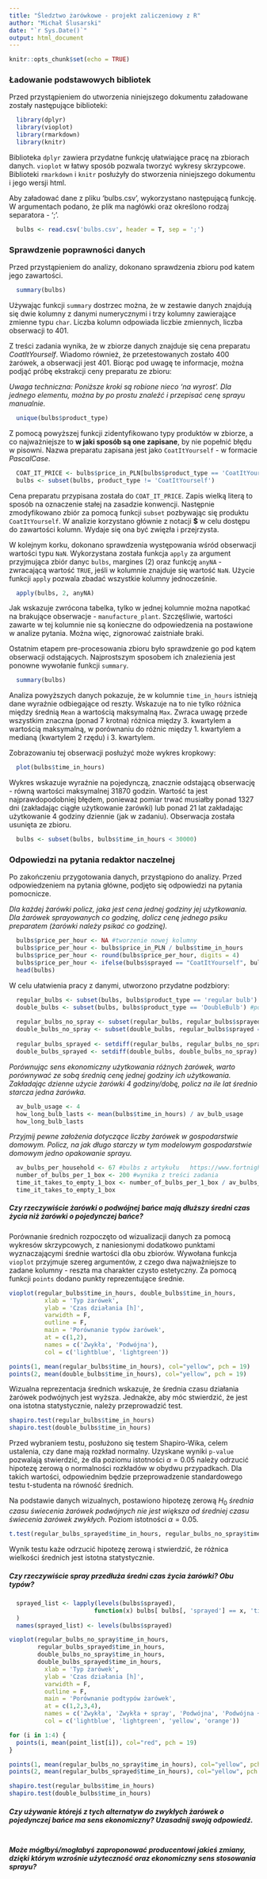 ```yaml
---
title: "Śledztwo żarówkowe - projekt zaliczeniowy z R"
author: "Michał Ślusarski"
date: "`r Sys.Date()`"
output: html_document
---
```


```r
knitr::opts_chunk$set(echo = TRUE)
```

### Ładowanie podstawowych bibliotek

Przed przystąpieniem do utworzenia niniejszego dokumentu załadowane zostały następujące
biblioteki:

```r
  library(dplyr)
  library(vioplot)
  library(rmarkdown)
  library(knitr)
```

Biblioteka `dplyr` zawiera przydatne funkcję ułatwiające pracę na zbiorach danych. `vioplot` w łatwy sposób pozwala tworzyć wykresy skrzypcowe. Biblioteki `rmarkdown` i `knitr` posłużyły do stworzenia niniejszego dokumentu i jego wersji html.

Aby załadować dane z pliku 'bulbs.csv', wykorzystano następującą funkcję. W argumentach podano, że plik ma nagłówki oraz określono rodzaj separatora - ';'.

```r
  bulbs <- read.csv('bulbs.csv', header = T, sep = ';')
```

### Sprawdzenie poprawności danych

Przed przystąpieniem do analizy, dokonano sprawdzenia zbioru pod katem jego zawartości.

```r
  summary(bulbs)
```

Używając funkcji `summary` dostrzec można, że w zestawie danych znajdują się dwie kolumny z danymi numerycznymi i trzy kolumny zawierające zmienne typu `char`. Liczba kolumn odpowiada liczbie zmiennych, liczba obserwacji to 401. 

Z treści zadania wynika, że w zbiorze danych znajduje się cena preparatu *CoatItYourself*. Wiadomo również, że przetestowanych zostało 400 żarówek, a obserwacji jest 401. Biorąc pod uwagę te informacje, można podjąć próbę ekstrakcji ceny preparatu ze zbioru:

*Uwaga techniczna: Poniższe kroki są robione nieco 'na wyrost'. Dla jednego elementu, można by po prostu znaleźć i przepisać cenę sprayu manualnie.*

```r
  unique(bulbs$product_type)
```

Z pomocą powyższej funkcji zidentyfikowano typy produktów w zbiorze, a co najważniejsze to **w jaki sposób są one zapisane**, by nie popełnić błędu w pisowni. Nazwa preparatu zapisana jest jako `CoatItYourself` - w formacie *PascalCase*.

```r
  COAT_IT_PRICE <- bulbs$price_in_PLN[bulbs$product_type == 'CoatItYourself']
  bulbs <- subset(bulbs, product_type != 'CoatItYourself')
```

Cena preparatu przypisana została do `COAT_IT_PRICE`. Zapis wielką literą to sposób na oznaczenie stałej na zasadzie konwencji. Następnie zmodyfikowano zbiór za pomocą funkcji `subset` pozbywając się produktu `CoatItYourself`. W analizie korzystano głównie z notacji **$** w celu dostępu do zawartości kolumn. Wydaje się ona być zwięzła i przejrzysta.

W kolejnym korku, dokonano sprawdzenia występowania wśród obserwacji wartości typu `NaN`. Wykorzystana została funkcja `apply` za argument przyjmująca zbiór danyc `bulbs`, margines (2) oraz funkcję `anyNA` - zwracającą wartość `TRUE`, jeśli w kolumnie znajduje się wartość `NaN`. Użycie funkcji `apply` pozwala zbadać wszystkie kolumny jednocześnie.

```r
  apply(bulbs, 2, anyNA)
```

Jak wskazuje zwrócona tabelka, tylko w jednej kolumnie można napotkać na brakujące obserwacje - `manufacture_plant`. Szczęśliwie, wartości zawarte w tej kolumnie nie są konieczne do odpowiedzenia na postawione w analize pytania. Można więc, zignorować zaistniałe braki.

Ostatnim etapem pre-procesowania zbioru było sprawdzenie go pod kątem obserwacji odstających. Najprostszym sposobem ich znalezienia jest ponowne wywołanie funkcji `summary`.

```r
  summary(bulbs)
```

Analiza powyższych danych pokazuje, że w kolumnie `time_in_hours` istnieją dane wyraźnie odbiegające od reszty. Wskazuje na to nie tylko różnica między średnią `Mean` a wartością maksymalną `Max`. Zwraca uwagę przede wszystkim znaczna (ponad 7 krotna) różnica między 3. kwartylem a wartością maksymalną, w porównaniu do różnic między 1. kwartylem a medianą (kwartylem 2 rzędu) i 3. kwartylem.

Zobrazowaniu tej obserwacji posłużyć może wykres kropkowy:
```r
  plot(bulbs$time_in_hours)
```

Wykres wskazuje wyraźnie na pojedynczą, znacznie odstającą obserwację - równą wartości maksymalnej 31870 godzin. Wartość ta jest najprawdopodobniej błędem, ponieważ pomiar trwać musiałby ponad 1327 dni (zakładając ciągłe użytkowanie żarówki) lub ponad 21 lat zakładając użytkowanie 4 godziny dziennie (jak w zadaniu). Obserwacja została usunięta ze zbioru.

```r
  bulbs <- subset(bulbs, bulbs$time_in_hours < 30000)
```

### Odpowiedzi na pytania redaktor naczelnej

Po zakończeniu przygotowania danych, przystąpiono do analizy. Przed odpowiedzeniem na pytania główne, podjęto się odpowiedzi na pytania pomocnicze. 

*Dla każdej żarówki policz, jaka jest cena jednej godziny jej użytkowania. Dla żarówek sprayowanych co godzinę, dolicz cenę jednego psiku preparatem (żarówki należy psikać co godzinę).*

```r
  bulbs$price_per_hour <- NA #tworzenie nowej kolumny
  bulbs$price_per_hour <- bulbs$price_in_PLN / bulbs$time_in_hours
  bulbs$price_per_hour <- round(bulbs$price_per_hour, digits = 4)
  bulbs$price_per_hour <- ifelse(bulbs$sprayed == "CoatItYourself", bulbs$price_per_hour + COAT_IT_PRICE, bulbs$price_per_hour)
  head(bulbs)
```

W celu ułatwienia pracy z danymi, utworzono przydatne podzbiory:

```r
  regular_bulbs <- subset(bulbs, bulbs$product_type == 'regular bulb') #zwykłe żarówki
  double_bulbs <- subset(bulbs, bulbs$product_type == 'DoubleBulb') #podwójne żarówki
  
  regular_bulbs_no_spray <- subset(regular_bulbs, regular_bulbs$sprayed == "none") #zwykłe bez sprayu
  double_bulbs_no_spray <- subset(double_bulbs, regular_bulbs$sprayed == "none") #podwójne bez sprayu
  
  regular_bulbs_sprayed <- setdiff(regular_bulbs, regular_bulbs_no_spray) #zwykłe sprayowane
  double_bulbs_sprayed <- setdiff(double_bulbs, double_bulbs_no_spray) #podwójne sprayowane
```

*Porównując sens ekonomiczny użytkowania różnych żarówek, warto porównywać ze sobą średnią cenę jednej godziny ich użytkowania.*
*Zakładając dzienne użycie żarówki 4 godziny/dobę, policz na ile lat średnio starcza jedna żarówka.*

```r
  av_bulb_usage <- 4
  how_long_bulb_lasts <- mean(bulbs$time_in_hours) / av_bulb_usage
  how_long_bulb_lasts
```

*Przyjmij pewne założenia dotyczące liczby żarówek w gospodarstwie domowym. Policz, na jak długo starczy w tym modelowym       gospodarstwie domowym jedno opakowanie sprayu.*

```r
  av_bulbs_per_household <- 67 #bulbs z artykułu   https://www.fortnightly.com/fortnightly/2015/12-0/how-many-lights-home-energy-dept-counted
  number_of_bulbs_per_1_box <- 200 #wynika z treści zadania
  time_it_takes_to_empty_1_box <- number_of_bulbs_per_1_box / av_bulbs_per_household
  time_it_takes_to_empty_1_box
```

##### Czy rzeczywiście żarówki o podwójnej bańce mają dłuższy średni czas życia niż żarówki o pojedynczej bańce?

Porównanie średnich rozpoczęto od wizualizacji danych za pomocą wykresów skrzypcowych, z naniesionymi dodatkowo punktami wyznaczającymi średnie wartości dla obu zbiorów. Wywołana funkcja `vioplot` przyjmuje szereg argumentów, z czego dwa najważniejsze to zadane kolumny - reszta ma charakter czysto estetyczny. Za pomocą funkcji `points` dodano punkty reprezentujące średnie.

```r
vioplot(regular_bulbs$time_in_hours, double_bulbs$time_in_hours,
          xlab = 'Typ żarówek',
          ylab = 'Czas działania [h]',
          varwidth = F,
          outline = F,
          main = 'Porównanie typów żarówek',
          at = c(1,2),
          names = c('Zwykła', 'Podwójna'),
          col = c('lightblue', 'lightgreen'))

points(1, mean(regular_bulbs$time_in_hours), col="yellow", pch = 19)
points(2, mean(double_bulbs$time_in_hours), col="yellow", pch = 19)
```

Wizualna reprezentacja średnich wskazuje, że średnia czasu działania żarówek podwójnych jest wyższa. Jednakże, aby móc stwierdzić, że jest ona istotna statystycznie, należy przeprowadzić test.

```r
shapiro.test(regular_bulbs$time_in_hours)
shapiro.test(double_bulbs$time_in_hours)
```

Przed wybraniem testu, posłużono się testem Shapiro-Wika, celem ustalenia, czy dane mają rozkład normalny. Uzyskane wyniki `p-value` pozwalają stwierdzić, że dla poziomu istotności $\alpha = 0.05$ należy odrzucić hipotezę zerową o normalności rozkładów w obydwu przypadkach. Dla takich wartości, odpowiednim będzie przeprowadzenie standardowego testu t-studenta na równość średnich.

Na podstawie danych wizualnych, postawiono hipotezę zerową $H_0$ *średnia czasu świecenia żarówek podwójnych nie jest większa od średniej czasu świecenia żarówek zwykłych*. Poziom istotności $\alpha = 0.05$.

```r
t.test(regular_bulbs_sprayed$time_in_hours, regular_bulbs_no_spray$time_in_hour, alternative='greater', var.equal=F, conf.level = .95)
```

Wynik testu każe odrzucić hipotezę zerową i stwierdzić, że różnica wielkości średnich jest istotna statystycznie.


##### Czy rzeczywiście spray przedłuża średni czas życia żarówki? Obu typów?

```r
  sprayed_list <- lapply(levels(bulbs$sprayed), 
                        function(x) bulbs[ bulbs[, 'sprayed'] == x, 'time_in_hours']
  )
  names(sprayed_list) <- levels(bulbs$sprayed)

vioplot(regular_bulbs_no_spray$time_in_hours, 
        regular_bulbs_sprayed$time_in_hours, 
        double_bulbs_no_spray$time_in_hours, 
        double_bulbs_sprayed$time_in_hours,
          xlab = 'Typ żarówek',
          ylab = 'Czas działania [h]',
          varwidth = F,
          outline = F,
          main = 'Porównanie podtypów żarówek',
          at = c(1,2,3,4),
          names = c('Zwykła', 'Zwykła + spray', 'Podwójna', 'Podwójna + spray'),
          col = c('lightblue', 'lightgreen', 'yellow', 'orange'))

for (i in 1:4) {
  points(i, mean(point_list[i]), col="red", pch = 19)
}

points(1, mean(regular_bulbs_no_spray$time_in_hours), col="yellow", pch = 19)
points(2, mean(regular_bulbs_sprayed$time_in_hours), col="yellow", pch = 19)
```

```r
shapiro.test(regular_bulbs$time_in_hours)
shapiro.test(double_bulbs$time_in_hours)
```


##### Czy używanie którejś z tych alternatyw do zwykłych żarówek o pojedynczej bańce ma sens ekonomiczny? Uzasadnij swoją odpowiedź.

```r

```

##### Może mógłbyś/mogłabyś zaproponować producentowi jakieś zmiany, dzięki którym wzrośnie użyteczność oraz ekonomiczny sens stosowania sprayu?


